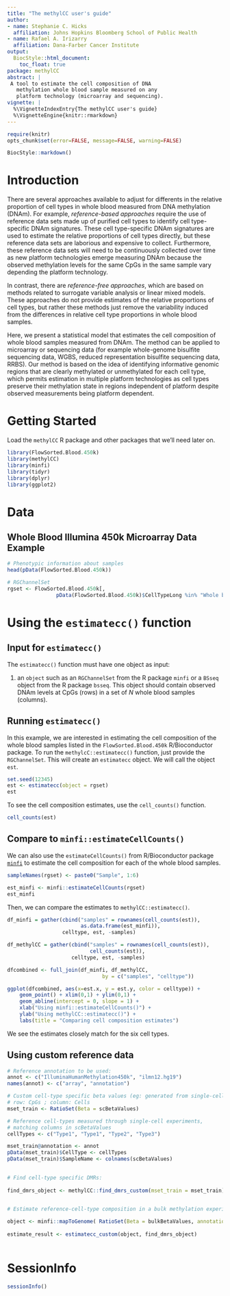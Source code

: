 ```yaml
---
title: "The methylCC user's guide"
author:
- name: Stephanie C. Hicks
  affiliation: Johns Hopkins Bloomberg School of Public Health
- name: Rafael A. Irizarry 
  affiliation: Dana-Farber Cancer Institute
output:
  BiocStyle::html_document:
    toc_float: true
package: methylCC
abstract: |
 A tool to estimate the cell composition of DNA 
   methylation whole blood sample measured on any 
   platform technology (microarray and sequencing).
vignette: |
  %\VignetteIndexEntry{The methylCC user's guide}
  %\VignetteEngine{knitr::rmarkdown}
---
```


```r
require(knitr)
opts_chunk$set(error=FALSE, message=FALSE, warning=FALSE)
```

```r
BiocStyle::markdown()
```


# Introduction

There are several approaches available to adjust for differents in the
relative proportion of cell types in whole blood measured from
DNA methylation (DNAm). For example, *reference-based approaches*
require the use of reference data sets made up of purified cell types to
identify cell type-specific DNAm signatures. These cell type-specific DNAm
signatures are used to estimate the relative proportions of cell types
directly, but these reference data sets are laborious and expensive to
collect. Furthermore, these reference data sets will need to be
continuously collected over time as new platform technologies emerge
measuring DNAm because the observed methylation levels for the same CpGs
in the same sample vary depending the platform technology.

In contrast, there are *reference-free approaches*,
which are based on methods related to surrogate variable analysis or
linear mixed models. These approaches do not provide
estimates of the relative proportions of cell types, but rather these
methods just remove the variability induced from the differences in
relative cell type proportions in whole blood samples.

Here, we present a statistical model that estimates the cell composition
of whole blood samples measured from DNAm. The method can be applied
to microarray or sequencing data (for example whole-genome bisulfite
sequencing data, WGBS, reduced representation bisulfite sequencing
data, RRBS). Our method is based on the
idea of identifying informative genomic regions that are clearly
methylated or unmethylated for each cell type, which permits
estimation in multiple platform technologies as cell types preserve
their methylation state in regions independent of platform despite
observed measurements being platform dependent.


# Getting Started

Load the `methylCC` R package and other packages that we'll need 
later on. 

```r
library(FlowSorted.Blood.450k)
library(methylCC)
library(minfi)
library(tidyr)
library(dplyr)
library(ggplot2)
```


# Data

## Whole Blood Illumina 450k Microarray Data Example

```r
# Phenotypic information about samples
head(pData(FlowSorted.Blood.450k))

# RGChannelSet
rgset <- FlowSorted.Blood.450k[,
                pData(FlowSorted.Blood.450k)$CellTypeLong %in% "Whole blood"]
```


# Using the `estimatecc()` function

## Input for `estimatecc()`
The `estimatecc()` function must have
one object as input:

1. an `object` such as an `RGChannelSet` from
the R package `minfi` or a `BSseq` object
from the R package `bsseq`. This object should 
contain observed DNAm levels at CpGs (rows) 
in a set of $N$ whole blood samples (columns). 

## Running `estimatecc()`

In this example, we are interested in estimating the cell
composition of the whole blood samples listed in the
`FlowSorted.Blood.450k` R/Bioconductor package.
To run the `methylcC::estimatecc()` function,
just provide the `RGChannelSet`. This will
create an `estimatecc` object. We
will call the object `est`.


```r
set.seed(12345)
est <- estimatecc(object = rgset) 
est
```

To see the cell composition estimates, use the
`cell_counts()` function.

```r
cell_counts(est)
```


## Compare to `minfi::estimateCellCounts()` 

We can also use the `estimateCellCounts()` from R/Bioconductor package
[`minfi`](http://bioconductor.org/packages/release/bioc/html/minfi.html)
to estimate the cell composition for each of the whole blood samples. 

```r
sampleNames(rgset) <- paste0("Sample", 1:6)

est_minfi <- minfi::estimateCellCounts(rgset)
est_minfi
```

Then, we can compare the estimates to `methylCC::estimatecc()`. 

```r
df_minfi = gather(cbind("samples" = rownames(cell_counts(est)),
                        as.data.frame(est_minfi)),
                  celltype, est, -samples)

df_methylCC = gather(cbind("samples" = rownames(cell_counts(est)),
                           cell_counts(est)),
                     celltype, est, -samples)

dfcombined <- full_join(df_minfi, df_methylCC, 
                               by = c("samples", "celltype"))

ggplot(dfcombined, aes(x=est.x, y = est.y, color = celltype)) +
    geom_point() + xlim(0,1) + ylim(0,1) +
    geom_abline(intercept = 0, slope = 1) +
    xlab("Using minfi::estimateCellCounts()") + 
    ylab("Using methylCC::estimatecc()") +
    labs(title = "Comparing cell composition estimates")
```

We see the estimates closely match for the six cell types. 

## Using custom reference data

```r

# Reference annotation to be used:
annot <- c("IlluminaHumanMethylation450k", "ilmn12.hg19")
names(annot) <- c("array", "annotation")

# Custom cell-type specific beta values (eg: generated from single-cell experiments)
# row: CpGs ; column: Cells
mset_train <- RatioSet(Beta = scBetaValues)

# Reference cell-types measured through single-cell experiments,
# matching columns in scBetaValues
cellTypes <- c("Type1", "Type1", "Type2", "Type3")

mset_train@annotation <- annot
pData(mset_train)$CellType <- cellTypes
pData(mset_train)$SampleName <- colnames(scBetaValues)
  
```

```r
  
# Find cell-type specific DMRs:
  
find_dmrs_object <- methylCC::find_dmrs_custom(mset_train = mset_train)
  
```

```r
  
# Estimate reference-cell-type composition in a bulk methylation experiment

object <- minfi::mapToGenome( RatioSet(Beta = bulkBetaValues, annotation = annot) )
  
estimate_result <- estimatecc_custom(object, find_dmrs_object)
  
```

# SessionInfo

```r
sessionInfo()
```

